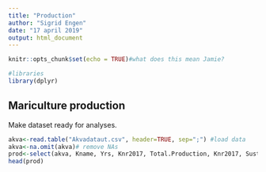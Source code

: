 ```yaml
---
title: "Production"
author: "Sigrid Engen"
date: "17 april 2019"
output: html_document
---
```


```r
knitr::opts_chunk$set(echo = TRUE)#what does this mean Jamie?

#libraries
library(dplyr)
```

## Mariculture production 
Make dataset ready for analyses. 

```r
akva<-read.table("Akvadataut.csv", header=TRUE, sep=";") #load data
akva<-na.omit(akva)# remove NAs
prod<-select(akva, Kname, Yrs, Knr2017, Total.Production, Knr2017, SustFoodProd)#subset variables  
head(prod)
```
